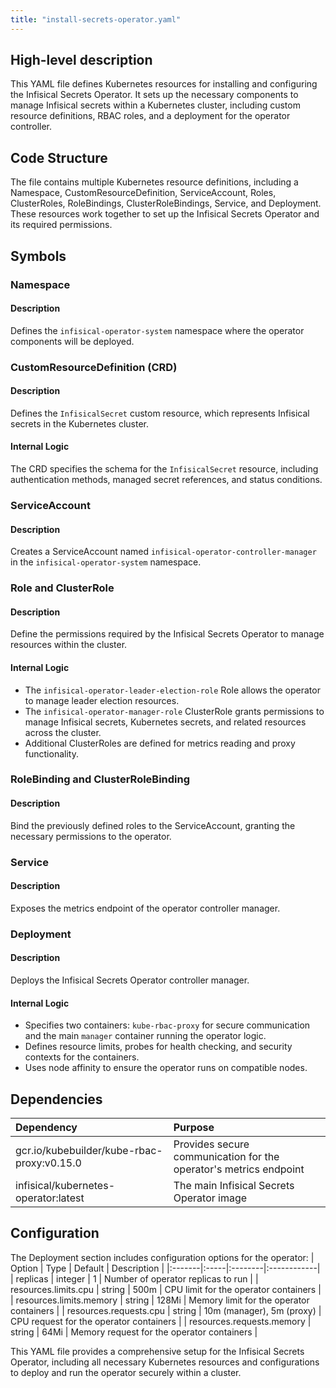 ```yaml
---
title: "install-secrets-operator.yaml"
---
```


## High-level description
This YAML file defines Kubernetes resources for installing and configuring the Infisical Secrets Operator. It sets up the necessary components to manage Infisical secrets within a Kubernetes cluster, including custom resource definitions, RBAC roles, and a deployment for the operator controller.

## Code Structure
The file contains multiple Kubernetes resource definitions, including a Namespace, CustomResourceDefinition, ServiceAccount, Roles, ClusterRoles, RoleBindings, ClusterRoleBindings, Service, and Deployment. These resources work together to set up the Infisical Secrets Operator and its required permissions.

## Symbols

### Namespace
#### Description
Defines the `infisical-operator-system` namespace where the operator components will be deployed.

### CustomResourceDefinition (CRD)
#### Description
Defines the `InfisicalSecret` custom resource, which represents Infisical secrets in the Kubernetes cluster.

#### Internal Logic
The CRD specifies the schema for the `InfisicalSecret` resource, including authentication methods, managed secret references, and status conditions.

### ServiceAccount
#### Description
Creates a ServiceAccount named `infisical-operator-controller-manager` in the `infisical-operator-system` namespace.

### Role and ClusterRole
#### Description
Define the permissions required by the Infisical Secrets Operator to manage resources within the cluster.

#### Internal Logic
- The `infisical-operator-leader-election-role` Role allows the operator to manage leader election resources.
- The `infisical-operator-manager-role` ClusterRole grants permissions to manage Infisical secrets, Kubernetes secrets, and related resources across the cluster.
- Additional ClusterRoles are defined for metrics reading and proxy functionality.

### RoleBinding and ClusterRoleBinding
#### Description
Bind the previously defined roles to the ServiceAccount, granting the necessary permissions to the operator.

### Service
#### Description
Exposes the metrics endpoint of the operator controller manager.

### Deployment
#### Description
Deploys the Infisical Secrets Operator controller manager.

#### Internal Logic
- Specifies two containers: `kube-rbac-proxy` for secure communication and the main `manager` container running the operator logic.
- Defines resource limits, probes for health checking, and security contexts for the containers.
- Uses node affinity to ensure the operator runs on compatible nodes.

## Dependencies
| Dependency | Purpose |
|:-----------|:--------|
| gcr.io/kubebuilder/kube-rbac-proxy:v0.15.0 | Provides secure communication for the operator's metrics endpoint |
| infisical/kubernetes-operator:latest | The main Infisical Secrets Operator image |

## Configuration
The Deployment section includes configuration options for the operator:
| Option | Type | Default | Description |
|:-------|:-----|:--------|:------------|
| replicas | integer | 1 | Number of operator replicas to run |
| resources.limits.cpu | string | 500m | CPU limit for the operator containers |
| resources.limits.memory | string | 128Mi | Memory limit for the operator containers |
| resources.requests.cpu | string | 10m (manager), 5m (proxy) | CPU request for the operator containers |
| resources.requests.memory | string | 64Mi | Memory request for the operator containers |

This YAML file provides a comprehensive setup for the Infisical Secrets Operator, including all necessary Kubernetes resources and configurations to deploy and run the operator securely within a cluster.
